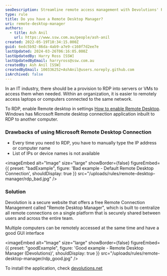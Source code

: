 ```yaml
---
seoDescription: Streamline remote access management with Devolutions' Remote Desktop Manager, a secure platform for centralized connection sharing and efficient multi-computer access.
type: rule
title: Do you have a Remote Desktop Manager?
uri: remote-desktop-manager
authors:
  - title: Ash Anil
    url: https://www.ssw.com.au/people/ash-anil
created: 2022-05-19T10:34:15.000Z
guid: 6edc5b92-86da-4ab9-a7e9-c160f7d2ee7e
lastUpdated: 2024-03-26T06:16:05.000Z
lastUpdatedBy: Harry Ross [SSW]
lastUpdatedByEmail: harryross@ssw.com.au
createdBy: Ash Anil [SSW]
createdByEmail: 100336252+AshAnil@users.noreply.github.com
isArchived: false
---
```


In an IT industry, there should be a provision to RDP into servers or VMs to access them when needed. Within an organization, it is easier to remotely access laptops or computers connected to the same network.

To RDP, enable Remote desktop in settings [How to enable Remote Desktop](https://support.microsoft.com/en-us/windows/how-to-use-remote-desktop-5fe128d5-8fb1-7a23-3b8a-41e636865e8c). Windows has Microsoft Remote desktop connection application inbuilt to RDP to another computer.

### Drawbacks of using Microsoft Remote Desktop Connection

- Every time you need to RDP, you have to manually type the IP address or computer name
- List of IPs or device names is not available

<imageEmbed
  alt="Image"
  size="large"
  showBorder={false}
  figureEmbed={{
    preset: "badExample",
    figure: 'Bad example - Default Remote Desktop Connection',
    shouldDisplay: true
  }}
  src="/uploads/rules/remote-desktop-manager/rdp_bad.jpg"
/>

### Solution

Devolution is a secure website that offers a free Remote Connection Management called "Remote Desktop Manager", which is built to centralize all remote connections on a single platform that is securely shared between users and across the entire team.

Multiple computers can be remotely accessed at the same time and have a good GUI interface

<imageEmbed
  alt="Image"
  size="large"
  showBorder={false}
  figureEmbed={{
    preset: "goodExample",
    figure: 'Good example - Remote Desktop Manager (Devolutions)',
    shouldDisplay: true
  }}
  src="/uploads/rules/remote-desktop-manager/rdp_good.jpg"
/>

To install the application, check [devolutions.net](https://devolutions.net/)
